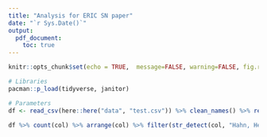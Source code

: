 ```yaml
---
title: "Analysis for ERIC SN paper"
date: "`r Sys.Date()`"
output: 
  pdf_document:
    toc: true
---
```


```r
knitr::opts_chunk$set(echo = TRUE,  message=FALSE, warning=FALSE, fig.retina = 4)
```

```r
# Libraries
pacman::p_load(tidyverse, janitor)

# Parameters
df <- read_csv(here::here("data", "test.csv")) %>% clean_names() %>% remove_empty()
```



```r
df %>% count(col) %>% arrange(col) %>% filter(str_detect(col, "Hahn, Heather"))
```

